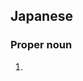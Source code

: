 ==Japanese==
{{ja-kanjitab|た|はた|k2=ばた|yomi=k|r=y}}

===Proper noun===
{{ja-pos|たばた|proper}}

# {{surname|lang=ja|sort=たばた}}